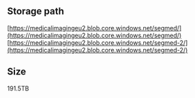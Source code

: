 ## Storage path

[https://medicalimagingeu2.blob.core.windows.net/segmed/](https://medicalimagingeu2.blob.core.windows.net/segmed/)
[https://medicalimagingeu2.blob.core.windows.net/segmed-2/](https://medicalimagingeu2.blob.core.windows.net/segmed-2/)

##  Size

191.5TB